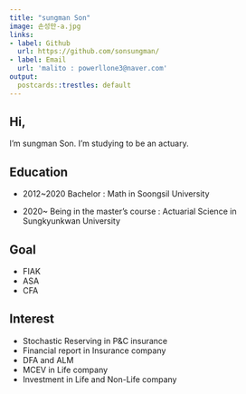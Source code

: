 ```yaml
---
title: "sungman Son"
image: 손성만-a.jpg
links:
- label: Github
  url: https://github.com/sonsungman/
- label: Email
  url: 'malito : powerllone3@naver.com'
output:
  postcards::trestles: default
---
```


## Hi,
 I'm sungman Son. I'm studying to be an actuary.
 
## Education

 - 2012~2020 Bachelor : Math in Soongsil University
 
 - 2020~ Being in the master's course : Actuarial Science in Sungkyunkwan University
 
## Goal

 - FIAK
 - ASA
 - CFA
 
## Interest

 - Stochastic Reserving in P&C insurance
 - Financial report in Insurance company
 - DFA and ALM
 - MCEV in Life company
 - Investment in Life and Non-Life company
